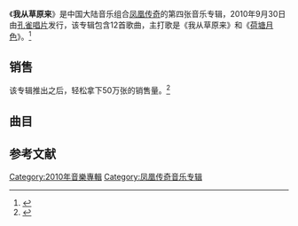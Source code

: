 《'''我从草原来'''》是中国大陆音乐组合[[凤凰传奇|凤凰传奇]]的第四张音乐专辑，2010年9月30日由[[孔雀唱片|孔雀唱片]]发行，该专辑包含12首歌曲，主打歌是《我从草原来》和《[[荷塘月色_(歌曲)|荷塘月色]]》。<ref>{{cite web |url=http://ent.ifeng.com/music/mainland/detail_2010_11/23/3205846_0.shtml |title=凤凰传奇《我从草原来》：谁也不比谁高雅 |accessdate=2010 |publisher=凤凰网 |work= |language=zh-hans |archive-date=2019-01-23 |archive-url=https://web.archive.org/web/20190123164628/http://ent.ifeng.com/music/mainland/detail_2010_11/23/3205846_0.shtml |dead-url=no }}</ref>

==销售==
该专辑推出之后，轻松拿下50万张的销售量。<ref>{{cite web|url=http://ent.ynet.com/3.1/1108/24/6123029.html|title=凤凰传奇新专辑火爆 《大声唱》称霸排行榜|accessdate=2011|publisher=北青网|work=|language=zh-hans|deadurl=yes|archiveurl=https://archive.is/20141130023229/http://ent.ynet.com/3.1/1108/24/6123029.html|archivedate=2014-11-30}}</ref>

==曲目==
{{Tracklist
| headline = 
| all_music = 
| all_producer = 

| title1    = [[我从草原来_(歌曲)|我从草原来]]
| lyrics1   = 郭永利
| arranger1 = 郭永利
| length1   = 

| title2    = [[荷塘月色_(歌曲)|荷塘月色]]
| lyrics2   = 张超
| arranger2 = 张超
| length2   = 

| title3    = 嗨！Mrs Leta
| lyrics3   = 
| arranger3 = 
| length3   = 

| title4    = 天籁传奇
| lyrics4   = 
| arranger4 = 
| length4   = 

| title5    = 我不是公主
| note5     =
| lyrics5   = 
| arranger5 = 
| length5   = 

| title6    = 郎的诱惑
| note6     = 
| lyrics6   = 王艳红
| arranger6 = 余恒锋
| length6   = 3:41

| title7    = 全是爱
| lyrics7   = 
| arranger7 = 
| length7   = 

| title8    = [[最炫民族风_(歌曲)|最炫民族风]]
| lyrics8   = 张超
| arranger8 = 张超
| length8   = 4:45

| title9    = 天蓝蓝
| lyrics9   = 
| arranger9 = 
| length9   = 

| title10   = [[自由飞翔|自由飞翔]]
| lyrics10  = 张超
| arranger10= 张超
| length10  = 4:10

| title11   = 高山槐花开
| lyrics11  = 
| arranger11= 
| length11  = 

| title12   = [[月亮之上_(歌曲)|月亮之上]]
| lyrics12  = 何沐阳
| arranger12= 何沐阳
| length12  = 3:55
}}

==参考文献==
{{reflist}}

[[Category:2010年音樂專輯|Category:2010年音樂專輯]]
[[Category:凤凰传奇音乐专辑|Category:凤凰传奇音乐专辑]]